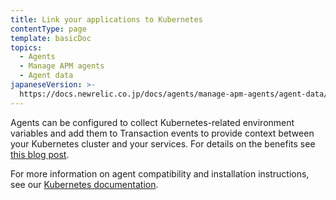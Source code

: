 ```yaml
---
title: Link your applications to Kubernetes
contentType: page
template: basicDoc
topics:
  - Agents
  - Manage APM agents
  - Agent data
japaneseVersion: >-
  https://docs.newrelic.co.jp/docs/agents/manage-apm-agents/agent-data/link-your-applications-kubernetes
---
```


Agents can be configured to collect Kubernetes-related environment variables and add them to Transaction events to provide context between your Kubernetes cluster and your services. For details on the benefits see [this blog post](https://blog.newrelic.com/engineering/monitoring-application-performance-in-kubernetes/ "Link opens in a new window.").

For more information on agent compatibility and installation instructions, see our [Kubernetes documentation](https://docs.newrelic.com/docs/integrations/kubernetes-integration/metadata-injection/kubernetes-apm-metadata-injection).
